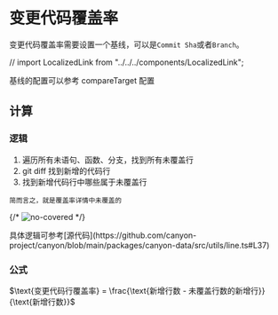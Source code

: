# 变更代码覆盖率

变更代码覆盖率需要设置一个基线，可以是`Commit Sha`或者`Branch`。

// import LocalizedLink from "../../../components/LocalizedLink";

<Callout type="info" emoji="ℹ️">
  基线的配置可以参考 compareTarget 配置
</Callout>

## 计算

### 逻辑
1. 遍历所有未语句、函数、分支，找到所有未覆盖行
2. git diff 找到新增的代码行
3. 找到新增代码行中哪些属于未覆盖行

`简而言之，就是覆盖率详情中未覆盖的`

{/* ![no-covered](/static/documentation/getting-started/core-concepts/no-covered.png) */}

<Callout type="info" emoji="ℹ️">
  具体逻辑可参考[源代码](https://github.com/canyon-project/canyon/blob/main/packages/canyon-data/src/utils/line.ts#L37)
</Callout>

### 公式
$\text{变更代码行覆盖率} = \frac{\text{新增行数 - 未覆盖行数的新增行}}{\text{新增行数}}$
